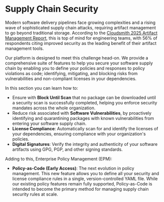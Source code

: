 # Supply Chain Security

Modern software delivery pipelines face growing complexities and a rising wave of sophisticated supply chain attacks, requiring artifact management to go beyond traditional storage. According to the [Cloudsmith 2025 Artifact Management Report](https://cloudsmith.com/campaigns/2025-artifact-management-report), this is top of mind for engineering teams, with 56% of respondents citing improved security as the leading benefit of their artifact management tools.

Our platform is designed to meet this challenge head-on. We provide a comprehensive suite of features to help you secure your software supply chain by enabling you to define your policies and responses to policy violations as code; identifying, mitigating, and blocking risks from vulnerabilities and non-compliant licenses in your dependencies.

In this section you can learn how to:

- Ensure with **Block Until Scan** that no package can be downloaded until a security scan is successfully completed, helping you enforce security mandates across the whole organization.
- Reduce risk associated with **Software Vulnerabilities**, by proactively identifying and quarantining packages with known vulnerabilities from entering your software supply chain.
- **License Compliance**: Automatically scan for and identify the licenses of your dependencies, ensuring compliance with your organization's policies.
- **Digital Signatures**: Verify the integrity and authenticity of your software artifacts using GPG, PGP, and other signing standards.

Adding to this, Enterprise Policy Management (EPM):

- **Policy-as-Code (Early Access)**: The next evolution in policy management. This new feature allows you to define all your security and license compliance rules in a single, version-controlled YAML file. While our existing policy features remain fully supported, Policy-as-Code is intended to become the primary method for managing supply chain security rules at scale.
